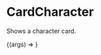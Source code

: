 

<Meta title="components/CardCharacter" component={CardCharacter} />

# CardCharacter
Shows a character card.

<ArgsTable of={CardCharacter} />

<Canvas>
  <Story
    name="CardCharacter"
    args={{ ...CardCharacter.defaultProps}}
  >
    {(args) => <CardCharacter {...args} />}
  </Story>
</Canvas>


